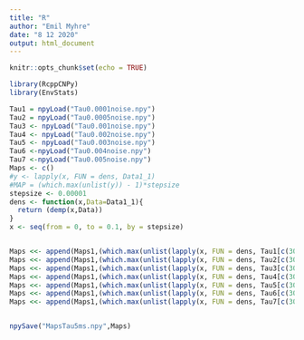 ```yaml
---
title: "R"
author: "Emil Myhre"
date: "8 12 2020"
output: html_document
---
```


```r
knitr::opts_chunk$set(echo = TRUE)
```

```r
library(RcppCNPy)
library(EnvStats)

Tau1 = npyLoad("Tau0.0001noise.npy")
Tau2 = npyLoad("Tau0.0005noise.npy")
Tau3 <- npyLoad("Tau0.001noise.npy")
Tau4 <- npyLoad("Tau0.002noise.npy")
Tau5 <- npyLoad("Tau0.003noise.npy")
Tau6 <-npyLoad("Tau0.004noise.npy")
Tau7 <-npyLoad("Tau0.005noise.npy")
Maps <- c()
#y <- lapply(x, FUN = dens, Data1_1)
#MAP = (which.max(unlist(y)) - 1)*stepsize
stepsize <- 0.00001
dens <- function(x,Data=Data1_1){
  return (demp(x,Data))
}
x <- seq(from = 0, to = 0.1, by = stepsize)


Maps <<- append(Maps1,(which.max(unlist(lapply(x, FUN = dens, Tau1[c(300:1500)]))) - 1)*stepsize)
Maps <<- append(Maps1,(which.max(unlist(lapply(x, FUN = dens, Tau2[c(300:1500)]))) - 1)*stepsize)
Maps <<- append(Maps1,(which.max(unlist(lapply(x, FUN = dens, Tau3[c(300:1500)]))) - 1)*stepsize)
Maps <<- append(Maps1,(which.max(unlist(lapply(x, FUN = dens, Tau4[c(300:1500)]))) - 1)*stepsize)
Maps <<- append(Maps1,(which.max(unlist(lapply(x, FUN = dens, Tau5[c(300:1500)]))) - 1)*stepsize)
Maps <<- append(Maps1,(which.max(unlist(lapply(x, FUN = dens, Tau6[c(300:1500)]))) - 1)*stepsize)
Maps <<- append(Maps1,(which.max(unlist(lapply(x, FUN = dens, Tau7[c(300:1500)]))) - 1)*stepsize)


npySave("MapsTau5ms.npy",Maps)
```


